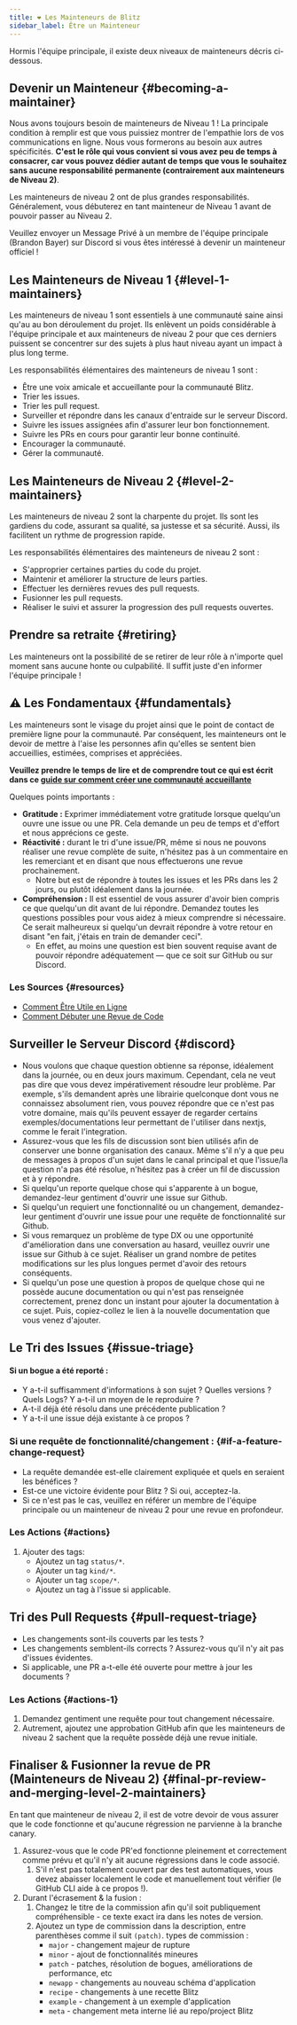 ```yaml
---
title: ❤️ Les Mainteneurs de Blitz
sidebar_label: Être un Mainteneur
---
```


Hormis l'équipe principale, il existe deux niveaux de mainteneurs décris
ci-dessous.

## Devenir un Mainteneur {#becoming-a-maintainer}

Nous avons toujours besoin de mainteneurs de Niveau 1 ! La principale condition à remplir est que vous
puissiez montrer de l'empathie lors de vos communications en ligne. Nous vous formerons au besoin aux
autres spécificités. **C'est le rôle qui vous convient si vous avez peu de temps à consacrer,
car vous pouvez dédier autant de temps que vous le souhaitez sans aucune responsabilité
permanente (contrairement aux mainteneurs de Niveau 2)**.

Les mainteneurs de niveau 2 ont de plus grandes responsabilités. Généralement, vous
débuterez en tant mainteneur de Niveau 1 avant de pouvoir passer au Niveau 2.

Veuillez envoyer un Message Privé à un membre de l'équipe principale (Brandon Bayer) sur Discord si vous êtes
intéressé à devenir un mainteneur officiel !

## Les Mainteneurs de Niveau 1 {#level-1-maintainers}

Les mainteneurs de niveau 1 sont essentiels à une communauté saine ainsi qu'au au bon déroulement du projet.
Ils enlèvent un poids considérable à l'équipe principale et aux mainteneurs
de niveau 2 pour que ces derniers puissent se concentrer sur des sujets à plus haut niveau ayant un impact à plus long
terme.

Les responsabilités élémentaires des mainteneurs de niveau 1 sont :

- Être une voix amicale et accueillante pour la communauté Blitz.
- Trier les issues.
- Trier les pull request.
- Surveiller et répondre dans les canaux d'entraide sur le serveur Discord.
- Suivre les issues assignées afin d'assurer leur bon fonctionnement.
- Suivre les PRs en cours pour garantir leur bonne continuité.
- Encourager la communauté.
- Gérer la communauté.

## Les Mainteneurs de Niveau 2 {#level-2-maintainers}

Les mainteneurs de niveau 2 sont la charpente du projet. Ils sont les gardiens
du code, assurant sa qualité, sa justesse et sa sécurité. Aussi, ils facilitent
un rythme de progression rapide.

Les responsabilités élémentaires des mainteneurs de niveau 2 sont :

- S'approprier certaines parties du code du projet.
- Maintenir et améliorer la structure de leurs parties.
- Effectuer les dernières revues des pull requests.
- Fusionner les pull requests.
- Réaliser le suivi et assurer la progression des pull requests ouvertes.

## Prendre sa retraite {#retiring}

Les mainteneurs ont la possibilité de se retirer de leur rôle à n'importe quel moment sans aucune honte ou
culpabilité. Il suffit juste d'en informer l'équipe principale !

## ⚠️ Les Fondamentaux {#fundamentals}

Les mainteneurs sont le visage du projet ainsi que le point de contact de première ligne pour
la communauté. Par conséquent, les mainteneurs ont le devoir
de mettre à l'aise les personnes afin qu'elles se sentent bien accueillies, estimées, comprises et
appréciées.

**Veuillez prendre le temps de lire et de comprendre tout ce qui est écrit dans ce
[guide sur comment créer une communauté accueillante](https://opensource.guide/building-community)**

Quelques points importants :

- **Gratitude :** Exprimer immédiatement votre gratitude lorsque quelqu'un ouvre une issue
  ou une PR. Cela demande un peu de temps et d'effort et nous apprécions ce geste.
- **Réactivité :** durant le tri d'une issue/PR, même si nous ne pouvons réaliser une revue
  complète de suite, n'hésitez pas à un commentaire en les remerciant et en disant que nous effectuerons une revue
  prochainement.
  - Notre but est de répondre à toutes les issues et les PRs dans les 2 jours, ou plutôt
    idéalement dans la journée.
- **Compréhension :** Il est essentiel de vous assurer d'avoir bien compris ce que
  quelqu'un dit avant de lui répondre. Demandez toutes les questions possibles pour vous aidez à mieux comprendre si nécessaire.
  Ce serait malheureux si quelqu'un devrait répondre à votre retour en disant "en fait,
  j'étais en train de demander ceci".
  - En effet, au moins une question est bien souvent requise avant de
    pouvoir répondre adéquatement — que ce soit sur GitHub ou sur Discord.

### Les Sources {#resources}

- [Comment Être Utile en Ligne](https://nedbatchelder.com/blog/202009/how_to_be_helpful_online.html)
- [Comment Débuter une Revue de Code](https://shubheksha.com/posts/2019/03/how-to-start-reviewing-code/)

## Surveiller le Serveur Discord {#discord}

- Nous voulons que chaque question obtienne sa réponse, idéalement dans la journée,
  ou en deux jours maximum. Cependant, cela ne veut pas dire que vous devez impérativement résoudre leur problème. Par
  exemple, s'ils demandent après une librairie quelconque dont vous ne connaissez absolument rien,
  vous pouvez répondre que ce n'est pas votre domaine, mais qu'ils peuvent
  essayer de regarder certains exemples/documentations leur permettant de l'utiliser dans nextjs, comme le
  ferait l'integration.
- Assurez-vous que les fils de discussion sont bien utilisés afin de conserver une bonne organisation des canaux.
  Même s'il n'y a que peu de messages à propos d'un sujet dans le canal principal et
  que l'issue/la question n'a pas été résolue, n'hésitez pas à créer un fil de discussion et
  à y répondre.
- Si quelqu'un reporte quelque chose qui s'apparente à un bogue, demandez-leur gentiment
  d'ouvrir une issue sur Github.
- Si quelqu'un requiert une fonctionnalité ou un changement, demandez-leur gentiment d'ouvrir
  une issue pour une requête de fonctionnalité sur Github.
- Si vous remarquez un problème de type DX ou une opportunité d'amélioration dans
  une conversation au hasard, veuillez ouvrir une issue sur Github à ce sujet. Réaliser un grand nombre
  de petites modifications sur les plus longues permet d'avoir des retours conséquents.
- Si quelqu'un pose une question à propos de quelque chose qui ne possède aucune documentation
  ou qui n'est pas renseignée correctement, prenez donc un instant pour ajouter la documentation à ce sujet.
  Puis, copiez-collez le lien à la nouvelle documentation que vous venez d'ajouter.

## Le Tri des Issues {#issue-triage}

#### Si un bogue a été reporté :

- Y a-t-il suffisamment d'informations à son sujet ? Quelles versions ? Quels Logs? Y a-t-il un moyen de le reproduire ?
- A-t-il déjà été résolu dans une précédente publication ?
- Y a-t-il une issue déjà existante à ce propos ?

### Si une requête de fonctionnalité/changement : {#if-a-feature-change-request}

- La requête demandée est-elle clairement expliquée et quels en seraient les bénéfices ?
- Est-ce une victoire évidente pour Blitz ? Si oui, acceptez-la.
- Si ce n'est pas le cas, veuillez en référer un membre de l'équipe principale ou un mainteneur de niveau 2
  pour une revue en profondeur.

### Les Actions {#actions}

1. Ajouter des tags:
   - Ajoutez un tag `status/*`.
   - Ajouter un tag `kind/*`.
   - Ajouter un tag `scope/*`.
   - Ajoutez un tag à l'issue si applicable.

## Tri des Pull Requests {#pull-request-triage}

- Les changements sont-ils couverts par les tests ?
- Les changements semblent-ils corrects ? Assurez-vous qu'il n'y ait pas d'issues évidentes.
- Si applicable, une PR a-t-elle été ouverte pour mettre à jour les documents ?

### Les Actions {#actions-1}

1. Demandez gentiment une requête pour tout changement nécessaire.
2. Autrement, ajoutez une approbation GitHub afin que les mainteneurs de niveau 2 sachent que la requête
   possède déjà une revue initiale.

## Finaliser & Fusionner la revue de PR (Mainteneurs de Niveau 2) {#final-pr-review-and-merging-level-2-maintainers}

En tant que mainteneur de niveau 2, il est de votre devoir de vous assurer que le code
fonctionne et qu'aucune régression ne parvienne à la branche canary.

1. Assurez-vous que le code PR'ed fonctionne pleinement et correctement comme prévu et qu'il n'y ait aucune
   régressions dans le code associé.
   1. S'il n'est pas totalement couvert par des test automatiques, vous devez abaisser localement le
      code et manuellement tout vérifier (le GitHub CLI aide
      à ce propos !).
2. Durant l'écrasement & la fusion :
   1. Changez le titre de la commission afin qu'il soit publiquement compréhensible - ce texte exact ira
      dans les notes de version.
   2. Ajoutez un type de commission dans la description, entre parenthèses comme il suit
      `(patch)`. types de commission :
      - `major` - changement majeur de rupture
      - `minor` - ajout de fonctionnalités mineures
      - `patch` - patches, résolution de bogues, améliorations de performance, etc
      - `newapp` - changements au nouveau schéma d'application
      - `recipe` - changements à une recette Blitz
      - `example` - changement à un exemple d'application
      - `meta` - changement meta interne lié au repo/project Blitz
